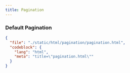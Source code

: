 ```yaml
---
title: Pagination
---
```


### Default Pagination

<ComponentPreview src="/pagination/pagination" />

```json doc-gen:file
{
  "file": "./static/html/pagination/pagination.html",
  "codeblock": {
    "lang": "html",
    "meta": "title=\"pagination.html\""
  }
}
```
